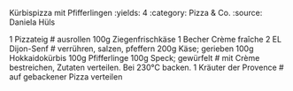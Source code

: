 Kürbispizza mit Pfifferlingen
:yields: 4
:category: Pizza & Co.
:source: Daniela Hüls

1 Pizzateig
# ausrollen
100g Ziegenfrischkäse
1 Becher Crème fraîche
2 EL Dijon-Senf
# verrühren, salzen, pfeffern
200g Käse; gerieben
100g Hokkaidokürbis
100g Pfifferlinge
100g Speck; gewürfelt
# mit Crème bestreichen, Zutaten verteilen. Bei 230°C backen.
1 Kräuter der Provence
# auf gebackener Pizza verteilen

